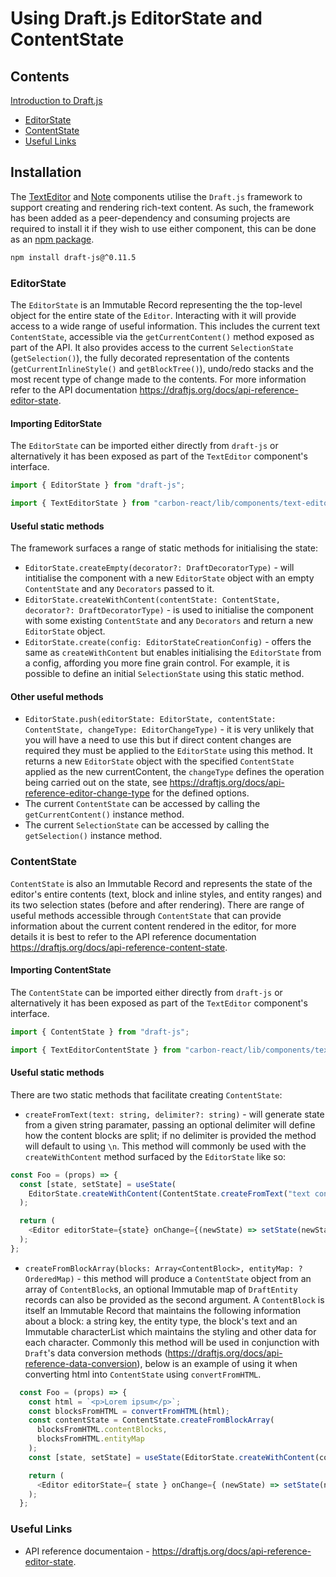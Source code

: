 
<Meta title="Documentation/Using DraftJS" />

# Using Draft.js EditorState and ContentState

## Contents

[Introduction to Draft.js](#installation)

- [EditorState](#editorstate)
- [ContentState](#contentstate)
- [Useful Links](#useful-links)

## Installation

The [TextEditor](../?path=/docs/text-editor--docs) and
[Note](../?path=/docs/note--docs) components utilise the `Draft.js` framework to
support creating and rendering rich-text content. As such, the framework has been added as a peer-dependency and
consuming projects are required to install it if they wish to use either component, this can be done as an
[npm package](https://www.npmjs.com/package/draft-js).

```sh
npm install draft-js@^0.11.5
```

### EditorState

The `EditorState` is an Immutable Record representing the the top-level object for the entire state of the `Editor`.
Interacting with it will provide access to a wide range of useful information. This includes the current text
`ContentState`, accessible via the `getCurrentContent()` method exposed as part of the API. It also provides access to
the current `SelectionState` (`getSelection()`), the fully decorated representation of the contents
(`getCurrentInlineStyle()` and `getBlockTree()`), undo/redo stacks and the most recent type of change made to the
contents. For more information refer to the API documentation https://draftjs.org/docs/api-reference-editor-state.

#### Importing EditorState

The `EditorState` can be imported either directly from `draft-js` or alternatively it has been exposed as part of the
`TextEditor` component's interface.

```js
import { EditorState } from "draft-js";
```

```js
import { TextEditorState } from "carbon-react/lib/components/text-editor";
```

#### Useful static methods

The framework surfaces a range of static methods for initialising the state:

- `EditorState.createEmpty(decorator?: DraftDecoratorType)` - will intitialise the component with a new `EditorState`
  object with an empty `ContentState` and any `Decorators` passed to it.
- `EditorState.createWithContent(contentState: ContentState, decorator?: DraftDecoratorType)` - is used to initialise
  the component with some existing `ContentState` and any `Decorators` and return a new `EditorState` object.
- `EditorState.create(config: EditorStateCreationConfig)` - offers the same as `createWithContent` but enables
  initialising the `EditorState` from a config, affording you more fine grain control. For example, it is possible to
  define an initial `SelectionState` using this static method.

#### Other useful methods

- `EditorState.push(editorState: EditorState, contentState: ContentState, changeType: EditorChangeType)` - it is very
  unlikely that you will have a need to use this but if direct content changes are required they must be applied to the
  `EditorState` using this method. It returns a new `EditorState` object with the specified `ContentState` applied as the
  new currentContent, the `changeType` defines the operation being carried out on the state, see
  https://draftjs.org/docs/api-reference-editor-change-type for the defined options.
- The current `ContentState` can be accessed by calling the `getCurrentContent()` instance method.
- The current `SelectionState` can be accessed by calling the `getSelection()` instance method.

### ContentState

`ContentState` is also an Immutable Record and represents the state of the editor's entire contents (text, block and
inline styles, and entity ranges) and its two selection states (before and after rendering). There are range of useful
methods accessible through `ContentState` that can provide information about the current content rendered in the editor,
for more details it is best to refer to the API reference documentation
https://draftjs.org/docs/api-reference-content-state.

#### Importing ContentState

The `ContentState` can be imported either directly from `draft-js` or alternatively it has been exposed as part of the
`TextEditor` component's interface.

```js
import { ContentState } from "draft-js";
```

```js
import { TextEditorContentState } from "carbon-react/lib/components/text-editor";
```

#### Useful static methods

There are two static methods that facilitate creating `ContentState`:

- `createFromText(text: string, delimiter?: string)` - will generate state from a given string paramater, passing an
  optional delimiter will define how the content blocks are split; if no delimiter is provided the method will default to
  using `\n`. This method will commonly be used with the `createWithContent` method surfaced by the `EditorState` like so:

```js
const Foo = (props) => {
  const [state, setState] = useState(
    EditorState.createWithContent(ContentState.createFromText("text content"))
  );

  return (
    <Editor editorState={state} onChange={(newState) => setState(newState)} />
  );
};
```

- `createFromBlockArray(blocks: Array<ContentBlock>, entityMap: ?OrderedMap)` - this method will produce a
  `ContentState` object from an array of `ContentBlock`s, an optional Immutable map of `DraftEntity` records can also be
  provided as the second argument. A `ContentBlock` is itself an Immutable Record that maintains the following
  information about a block: a string key, the entity type, the block's text and an Immutable characterList which
  maintains the styling and other data for each character. Commonly this method will be used in conjunction with `Draft`'s
  data conversion methods (https://draftjs.org/docs/api-reference-data-conversion), below is an example of using it when
  converting html into `ContentState` using `convertFromHTML`.

```js
  const Foo = (props) => {
    const html = `<p>Lorem ipsum</p>`;
    const blocksFromHTML = convertFromHTML(html);
    const contentState = ContentState.createFromBlockArray(
      blocksFromHTML.contentBlocks,
      blocksFromHTML.entityMap
    );
    const [state, setState] = useState(EditorState.createWithContent(contentState);

    return (
      <Editor editorState={ state } onChange={ (newState) => setState(newState)} />
    );
  };
```

### Useful Links

- API reference documentaion - https://draftjs.org/docs/api-reference-editor-state.
